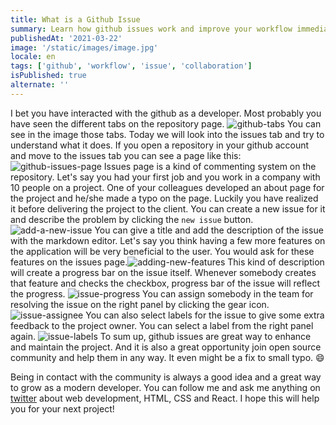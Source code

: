 ```yaml
---
title: What is a Github Issue
summary: Learn how github issues work and improve your workflow immediately!
publishedAt: '2021-03-22'
image: '/static/images/image.jpg'
locale: en
tags: ['github', 'workflow', 'issue', 'collaboration']
isPublished: true
alternate: ''
---
```


I bet you have interacted with the github as a developer. Most probably you have seen the different tabs on the repository page. ![github-tabs](./issue1.png) You can see in the image those tabs. Today we will look into the issues tab and try to understand what it does.
If you open a repository in your github account and move to the issues tab you can see a page like this:
![github-issues-page](./issue2.png) Issues page is a kind of commenting system on the repository. Let's say you had your first job and you work in a company with 10 people on a project. One of your colleagues developed an about page for the project and he/she made a typo on the page. Luckily you have realized it before delivering the project to the client. You can create a new issue for it and describe the problem by clicking the `new issue` button.![add-a-new-issue](./issue3.png) You can give a title and add the description of the issue with the markdown editor. Let's say you think having a few more features on the application will be very beneficial to the user. You would ask for these features on the issues page.![adding-new-features](./issue4.png) This kind of description will create a progress bar on the issue itself. Whenever somebody creates that feature and checks the checkbox, progress bar of the issue will reflect the progress.
![issue-progress](./issue5.png) You can assign somebody in the team for resolving the issue on the right panel by clicking the gear icon.![issue-assignee](./issue6.png) You can also select labels for the issue to give some extra feedback to the project owner. You can select a label from the right panel again.
![issue-labels](./issue7.png) To sum up, github issues are great way to enhance and maintain the project. And it is also a great opportunity join open source community and help them in any way. It even might be a fix to small typo. 😄

Being in contact with the community is always a good idea and a great way to grow as a modern developer. You can follow me and ask me anything on [twitter](https://twitter.com/uguremirmustafa) about web development, HTML, CSS and React. I hope this will help you for your next project!
